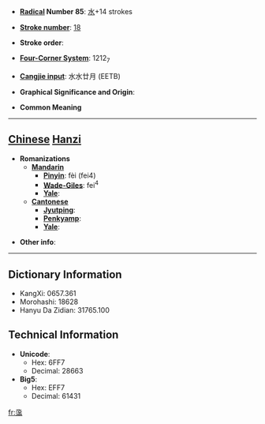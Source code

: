 * '''[[Wiktionary:Chinese radical index| Radical]] Number 85''': [[Wiktionary:Chinese radical index 水|水]]+14 strokes

* '''[[Wiktionary:Chinese total strokes index|Stroke number]]''': [[Wiktionary:Chinese total strokes index 18|18]]

* '''Stroke order''': 

* '''[[Wiktionary:Chinese four corner index|Four-Corner System]]''': 1212<sub>7</sub>

* '''[[Wiktionary:Chinese Cangjie index|Cangjie input]]''': 水水廿月 (EETB)

* '''Graphical Significance and Origin''': 

* '''Common Meaning'''

----

== [[Chinese]] [[Hanzi]] ==

* '''Romanizations'''
** '''[[Mandarin]]'''
*** '''[[Pinyin]]''': fèi (fei4)
*** '''[[Wade-Giles]]''': fei<sup>4</sup>
*** '''[[Yale]]''': 
** '''[[Cantonese]]'''
*** '''[[Jyutping]]''':
*** '''[[Penkyamp]]''': 
*** '''[[Yale]]''': 

* '''Other info''': 

----

== Dictionary Information ==

* KangXi: 0657.361
* Morohashi: 18628
* Hanyu Da Zidian: 31765.100

== Technical Information ==

* '''Unicode''':
** Hex: 6FF7
** Decimal: 28663
* '''Big5''':
** Hex: EFF7
** Decimal: 61431

[[fr:濷]]